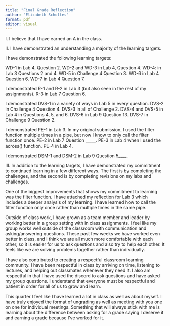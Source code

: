 ```yaml
---
title: "Final Grade Reflection"
author: "Elizabeth Scholtes"
format: pdf
editor: visual
---
```


I. I believe that I have earned an A in the class.

II\. I have demonstrated an understanding a majority of the learning targets.

I have demonstrated the following learning targets:

WD-1 in Lab 4, Question 2. WD-2 and WD-3 in Lab 4, Question 4. WD-4: in Lab 3 Questions 2 and 4. WD-5 in Challenge 4 Question 3. WD-6 in Lab 4 Question 6. WD-7 in Lab 4 Question 7.

I demonstrated R-1 and R-2 in Lab 3 (but also seen in the rest of my assignments). R-3 in Lab 7 Question 6.

I demonstrated DVS-1 in a variety of ways in Lab 5 in every question. DVS-2 in Challenge 4 Question 4. DVS-3 in all of Challenge 2. DVS-4 and DVS-5 in Lab 4 in Questions 4, 5, and 6. DVS-6 in Lab 9 Question 13. DVS-7 in Challenge 9 Question 2.

I demonstrated PE-1 in Lab 3. In my original submission, I used the filter function multiple times in a pipe, but now I know to only call the filter function once. PE-2 in Lab 7 Question \_\_\_\_\_. PE-3 in Lab 4 when I used the across() function. PE-4 in Lab 4.

I demonstrated DSM-1 and DSM-2 in Lab 9 Question 5\_\_\_\_.

III\. In addition to the learning targets, I have demonstrated my commitment to continued learning in a few different ways. The first is by completing the challenges, and the second is by completing revisions on my labs and challenges.

One of the biggest improvements that shows my commitment to learning was the filter function. I have attached my reflection for Lab 3 which includes a deeper analysis of my learning. I have learned how to call the filter function only once rather than multiple times in the same pipe.

Outside of class work, I have grown as a team member and leader by working better in a group setting with in class assignments. I feel like my group works well outside of the classroom with communication and asking/answering questions. These past few weeks we have worked even better in class, and I think we are all much more comfortable with each other, so it is easier for us to ask questions and also try to help each other. It feels like we are solving problems together rather than individually.

I have also contributed to creating a respectful classroom learning community. I have been respectful in class by arriving on time, listening to lectures, and helping out classmates whenever they need it. I also am respectful in that I have used the discord to ask questions and have asked my group questions. I understand that everyone must be respectful and patient in order for all of us to grow and learn.

This quarter I feel like I have learned a lot in class as well as about myself. I have truly enjoyed the format of ungrading as well as meeting with you one on one for individual meetings. Something that will always stick with me is learning about the difference between asking for a grade saying I deserve it and earning a grade because I've worked for it.
